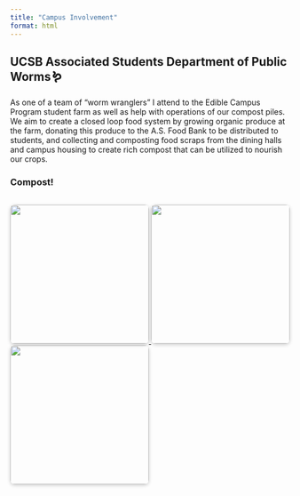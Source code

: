 ```yaml
---
title: "Campus Involvement"
format: html
---
```


## UCSB Associated Students Department of Public Worms🪱

As one of a team of "worm wranglers" I attend to the Edible Campus Program student farm as well as help with operations of our compost piles. We aim to create a closed loop food system by growing organic produce at the farm, donating this produce to the A.S. Food Bank to be distributed to students, and collecting and composting food scraps from the dining halls and campus housing to create rich compost that can be utilized to nourish our crops. 

### Compost!

<link rel="stylesheet" href="https://unpkg.com/photoswipe@5/dist/photoswipe.css" />
<script src="https://unpkg.com/photoswipe@5/dist/photoswipe-lightbox.esm.min.js" type="module"></script>

<div class="gallery" id="gallery">
  <a href="/images/compost1.jpeg" data-pswp-width="600" data-pswp-height="800" data-pswp-caption="Active compost pile" target="_blank">
    <img src="/images/compost1.jpeg" width="250" />
  </a>
  <a href="/images/wormbin.jpeg" data-pswp-width="600" data-pswp-height="800" data-pswp-caption="Worm bin compost" target="_blank">
    <img src="/images/wormbin.jpeg" width="250" />
  </a>
   <a href="/images/diningcommons1.jpeg" data-pswp-width="600" data-pswp-height="800" data-pswp-caption="Food scraps from the dining hall" target="_blank">
    <img src="/images/diningcommons1.jpeg" width="250" />
  </a>
</div>

<script type="module">
  import PhotoSwipeLightbox from 'https://unpkg.com/photoswipe@5/dist/photoswipe-lightbox.esm.min.js';
  const lightbox = new PhotoSwipeLightbox({
    gallery: '#gallery',
    children: 'a',
    pswpModule: () => import('https://unpkg.com/photoswipe@5/dist/photoswipe.esm.min.js')
  });
  lightbox.init();
</script>

<style>
.gallery {
  display: flex;
  flex-wrap: wrap;
  gap: 1rem;
  justify-content: center;
}
.gallery img {
  border-radius: 8px;
  box-shadow: 0 2px 6px rgba(0,0,0,0.2);
}
</style>